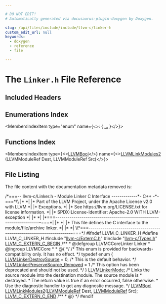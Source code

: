 ```yaml
---

# DO NOT EDIT!
# Automatically generated via docusaurus-plugin-doxygen by Doxygen.

slug: /api/files/include/include/llvm-c/linker-h
custom_edit_url: null
keywords:
  - doxygen
  - reference
  - file

---
```





# The `Linker.h` File Reference

<DoxygenPage pluginConfig={pluginConfig}>



## Included Headers

<IncludesList>
<IncludesListItem
  filePath="llvm-c/ExternC.h"
  permalink="/docs/api/files/include/include/llvm-c/externc-h"
  isLocal="true" />
<IncludesListItem
  filePath="llvm-c/Types.h"
  permalink="/docs/api/files/include/include/llvm-c/types-h"
  isLocal="true" />
</IncludesList>

## Enumerations Index

<MembersIndex>

<MembersIndexItem
  type="enum"
  name={<>:  &#123; <a href="/docs/api/groups/llvmccorelinker/#ga8d63223eb351d119d15d21efcc8599fc">...</a> &#125;</>}>
</MembersIndexItem>

</MembersIndex>

## Functions Index

<MembersIndex>

<MembersIndexItem
  type={<><a href="/docs/api/groups/llvmcsupporttypes/#ga209de0bceb13179a973c6a45211617bd">LLVMBool</a></>}
  name={<><a href="/docs/api/groups/llvmccorelinker/#gae18bee20a3140da8a2b2ebb8edcf4bed">LLVMLinkModules2</a> (LLVMModuleRef Dest, LLVMModuleRef Src)</>}>
</MembersIndexItem>

</MembersIndex>


## File Listing

The file content with the documentation metadata removed is:

<ProgramListing>

<Link id="l00001" /><CodeLine lineNumber="1"><Highlight kind="comment">/&#42;===-- llvm-c/Linker.h - Module Linker C Interface -------------&#42;- C++ -&#42;-===&#42;\\</Highlight></CodeLine>
<Link id="l00002" /><CodeLine lineNumber="2"><Highlight kind="comment">|&#42;                                                                            &#42;|</Highlight></CodeLine>
<Link id="l00003" /><CodeLine lineNumber="3"><Highlight kind="comment">|&#42; Part of the LLVM Project, under the Apache License v2.0 with LLVM          &#42;|</Highlight></CodeLine>
<Link id="l00004" /><CodeLine lineNumber="4"><Highlight kind="comment">|&#42; Exceptions.                                                                &#42;|</Highlight></CodeLine>
<Link id="l00005" /><CodeLine lineNumber="5"><Highlight kind="comment">|&#42; See https://llvm.org/LICENSE.txt for license information.                  &#42;|</Highlight></CodeLine>
<Link id="l00006" /><CodeLine lineNumber="6"><Highlight kind="comment">|&#42; SPDX-License-Identifier: Apache-2.0 WITH LLVM-exception                    &#42;|</Highlight></CodeLine>
<Link id="l00007" /><CodeLine lineNumber="7"><Highlight kind="comment">|&#42;                                                                            &#42;|</Highlight></CodeLine>
<Link id="l00008" /><CodeLine lineNumber="8"><Highlight kind="comment">|&#42;===----------------------------------------------------------------------===&#42;|</Highlight></CodeLine>
<Link id="l00009" /><CodeLine lineNumber="9"><Highlight kind="comment">|&#42;                                                                            &#42;|</Highlight></CodeLine>
<Link id="l00010" /><CodeLine lineNumber="10"><Highlight kind="comment">|&#42; This file defines the C interface to the module/file/archive linker.       &#42;|</Highlight></CodeLine>
<Link id="l00011" /><CodeLine lineNumber="11"><Highlight kind="comment">|&#42;                                                                            &#42;|</Highlight></CodeLine>
<Link id="l00012" /><CodeLine lineNumber="12"><Highlight kind="comment">\\&#42;===----------------------------------------------------------------------===&#42;/</Highlight><Highlight kind="normal"></Highlight></CodeLine>
<Link id="l00013" /><CodeLine lineNumber="13"><Highlight kind="normal"></Highlight></CodeLine>
<Link id="l00014" /><CodeLine lineNumber="14"><Highlight kind="normal"></Highlight><Highlight kind="preprocessor">#ifndef LLVM&#95;C&#95;LINKER&#95;H</Highlight><Highlight kind="normal"></Highlight></CodeLine>
<Link id="l00015" /><CodeLine lineNumber="15"><Highlight kind="normal"></Highlight><Highlight kind="preprocessor">#define LLVM&#95;C&#95;LINKER&#95;H</Highlight><Highlight kind="normal"></Highlight></CodeLine>
<Link id="l00016" /><CodeLine lineNumber="16"><Highlight kind="normal"></Highlight></CodeLine>
<Link id="l00017" /><CodeLine lineNumber="17"><Highlight kind="normal"></Highlight><Highlight kind="preprocessor">#include &quot;<a href="/docs/api/files/include/include/llvm-c/externc-h">llvm-c/ExternC.h</a>&quot;</Highlight><Highlight kind="normal"></Highlight></CodeLine>
<Link id="l00018" /><CodeLine lineNumber="18"><Highlight kind="normal"></Highlight><Highlight kind="preprocessor">#include &quot;<a href="/docs/api/files/include/include/llvm-c/types-h">llvm-c/Types.h</a>&quot;</Highlight><Highlight kind="normal"></Highlight></CodeLine>
<Link id="l00019" /><CodeLine lineNumber="19"><Highlight kind="normal"></Highlight></CodeLine>
<Link id="l00020" /><CodeLine lineNumber="20"><Highlight kind="normal"><a href="/docs/api/files/include/include/llvm-c/externc-h/#a4789aaabaa5bf3b7a549171b47cc4d4a">LLVM&#95;C&#95;EXTERN&#95;C&#95;BEGIN</a></Highlight></CodeLine>
<Link id="l00021" /><CodeLine lineNumber="21"><Highlight kind="normal"></Highlight><Highlight kind="comment"></Highlight></CodeLine>
<Link id="l00022" /><CodeLine lineNumber="22"><Highlight kind="comment">/&#42;&#42;</Highlight></CodeLine>
<Link id="l00023" /><CodeLine lineNumber="23"><Highlight kind="comment"> &#42; @defgroup LLVMCCoreLinker Linker</Highlight></CodeLine>
<Link id="l00024" /><CodeLine lineNumber="24"><Highlight kind="comment"> &#42; @ingroup LLVMCCore</Highlight></CodeLine>
<Link id="l00025" /><CodeLine lineNumber="25"><Highlight kind="comment"> &#42;</Highlight></CodeLine>
<Link id="l00026" /><CodeLine lineNumber="26"><Highlight kind="comment"> &#42; @&#123;</Highlight></CodeLine>
<Link id="l00027" /><CodeLine lineNumber="27"><Highlight kind="comment"> &#42;/</Highlight><Highlight kind="normal"></Highlight></CodeLine>
<Link id="l00028" /><CodeLine lineNumber="28"><Highlight kind="normal"></Highlight></CodeLine>
<Link id="l00029" /><CodeLine lineNumber="29"><Highlight kind="normal"></Highlight><Highlight kind="comment">/&#42; This enum is provided for backwards-compatibility only. It has no effect. &#42;/</Highlight><Highlight kind="normal"></Highlight></CodeLine>
<Link id="l00030" /><CodeLine lineNumber="30" lineLink="/docs/api/groups/llvmccorelinker/#ga8d63223eb351d119d15d21efcc8599fc"><Highlight kind="normal"></Highlight><Highlight kind="keyword">typedef</Highlight><Highlight kind="normal"> </Highlight><Highlight kind="keyword">enum</Highlight><Highlight kind="normal"> &#123;</Highlight></CodeLine>
<Link id="l00031" /><CodeLine lineNumber="31" lineLink="/docs/api/groups/llvmccorelinker/#gga8d63223eb351d119d15d21efcc8599fca1c7b161a2094b5addb6900f72853d221"><Highlight kind="normal">  <a href="/docs/api/groups/llvmccorelinker/#gga8d63223eb351d119d15d21efcc8599fca1c7b161a2094b5addb6900f72853d221">LLVMLinkerDestroySource</a> = 0, </Highlight><Highlight kind="comment">/&#42; This is the default behavior. &#42;/</Highlight><Highlight kind="normal"></Highlight></CodeLine>
<Link id="l00032" /><CodeLine lineNumber="32" lineLink="/docs/api/groups/llvmccorelinker/#gga8d63223eb351d119d15d21efcc8599fcae52b385dd7aed6bfc41a2f1ff553ae36"><Highlight kind="normal">  <a href="/docs/api/groups/llvmccorelinker/#gga8d63223eb351d119d15d21efcc8599fcae52b385dd7aed6bfc41a2f1ff553ae36">LLVMLinkerPreserveSource&#95;Removed</a> = 1 </Highlight><Highlight kind="comment">/&#42; This option has been deprecated and</Highlight></CodeLine>
<Link id="l00033" /><CodeLine lineNumber="33"><Highlight kind="comment">                                          should not be used. &#42;/</Highlight><Highlight kind="normal"></Highlight></CodeLine>
<Link id="l00034" /><CodeLine lineNumber="34"><Highlight kind="normal">&#125; <a href="/docs/api/groups/llvmccorelinker/#ga8d63223eb351d119d15d21efcc8599fc">LLVMLinkerMode</a>;</Highlight></CodeLine>
<Link id="l00035" /><CodeLine lineNumber="35"><Highlight kind="normal"></Highlight></CodeLine>
<Link id="l00036" /><CodeLine lineNumber="36"><Highlight kind="normal"></Highlight><Highlight kind="comment">/&#42; Links the source module into the destination module. The source module is</Highlight></CodeLine>
<Link id="l00037" /><CodeLine lineNumber="37"><Highlight kind="comment"> &#42; destroyed.</Highlight></CodeLine>
<Link id="l00038" /><CodeLine lineNumber="38"><Highlight kind="comment"> &#42; The return value is true if an error occurred, false otherwise.</Highlight></CodeLine>
<Link id="l00039" /><CodeLine lineNumber="39"><Highlight kind="comment"> &#42; Use the diagnostic handler to get any diagnostic message.</Highlight></CodeLine>
<Link id="l00040" /><CodeLine lineNumber="40"><Highlight kind="comment">&#42;/</Highlight><Highlight kind="normal"></Highlight></CodeLine>
<Link id="l00041" /><CodeLine lineNumber="41"><Highlight kind="normal"><a href="/docs/api/groups/llvmcsupporttypes/#ga209de0bceb13179a973c6a45211617bd">LLVMBool</a> <a href="/docs/api/groups/llvmccorelinker/#gae18bee20a3140da8a2b2ebb8edcf4bed">LLVMLinkModules2</a>(<a href="/docs/api/groups/llvmcsupporttypes/#gad1d1bb5f901c903a0cf09c5a053c9c56">LLVMModuleRef</a> Dest, <a href="/docs/api/groups/llvmcsupporttypes/#gad1d1bb5f901c903a0cf09c5a053c9c56">LLVMModuleRef</a> Src);</Highlight></CodeLine>
<Link id="l00042" /><CodeLine lineNumber="42"><Highlight kind="normal"></Highlight></CodeLine>
<Link id="l00043" /><CodeLine lineNumber="43"><Highlight kind="normal"><a href="/docs/api/files/include/include/llvm-c/externc-h/#ae016a3733553fe3990c8dfcec10d9d3a">LLVM&#95;C&#95;EXTERN&#95;C&#95;END</a></Highlight></CodeLine>
<Link id="l00044" /><CodeLine lineNumber="44"><Highlight kind="normal"></Highlight><Highlight kind="comment"></Highlight></CodeLine>
<Link id="l00045" /><CodeLine lineNumber="45"><Highlight kind="comment">/&#42;&#42;</Highlight></CodeLine>
<Link id="l00046" /><CodeLine lineNumber="46"><Highlight kind="comment"> &#42; @&#125;</Highlight></CodeLine>
<Link id="l00047" /><CodeLine lineNumber="47"><Highlight kind="comment"> &#42;/</Highlight><Highlight kind="normal"></Highlight></CodeLine>
<Link id="l00048" /><CodeLine lineNumber="48"><Highlight kind="normal"></Highlight></CodeLine>
<Link id="l00049" /><CodeLine lineNumber="49"><Highlight kind="normal"></Highlight><Highlight kind="preprocessor">#endif</Highlight></CodeLine>

</ProgramListing>


</DoxygenPage>
